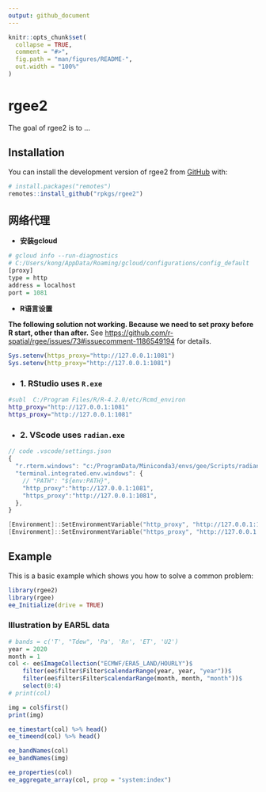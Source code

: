 ```yaml
---
output: github_document
---
```


<!-- README.md is generated from README.Rmd. Please edit that file -->

```r
knitr::opts_chunk$set(
  collapse = TRUE,
  comment = "#>",
  fig.path = "man/figures/README-",
  out.width = "100%"
)
```

# rgee2

<!-- badges: start -->
<!-- badges: end -->

The goal of rgee2 is to ...

## Installation

You can install the development version of rgee2 from [GitHub](https://github.com/) with:

``` r
# install.packages("remotes")
remotes::install_github("rpkgs/rgee2")
```

## 网络代理

- **安装gcloud**
```R
# gcloud info --run-diagnostics
# C:/Users/kong/AppData/Roaming/gcloud/configurations/config_default
[proxy]
type = http
address = localhost
port = 1081
```

- **R语言设置**

**The following solution not working. Because we need to set proxy before R start, other than after.**
See <https://github.com/r-spatial/rgee/issues/73#issuecomment-1186549194> for details.

```R
Sys.setenv(https_proxy="http://127.0.0.1:1081")
Sys.setenv(http_proxy="http://127.0.0.1:1081")
```

- ### 1. RStudio uses `R.exe`

```bash
#subl  C:/Program Files/R/R-4.2.0/etc/Rcmd_environ
http_proxy="http://127.0.0.1:1081"
https_proxy="http://127.0.0.1:1081"
```

- ### 2. VScode uses `radian.exe`

```javascript
// code .vscode/settings.json
{
  "r.rterm.windows": "c:/ProgramData/Miniconda3/envs/gee/Scripts/radian.exe",
  "terminal.integrated.env.windows": {
    // "PATH": "${env:PATH}",
    "http_proxy":"http://127.0.0.1:1081",
    "https_proxy":"http://127.0.0.1:1081",
  },
}
```

```powershell
[Environment]::SetEnvironmentVariable("http_proxy", "http://127.0.0.1:1081", [System.EnvironmentVariableTarget]::User)
[Environment]::SetEnvironmentVariable("https_proxy", "http://127.0.0.1:1081", [System.EnvironmentVariableTarget]::User)
```

## Example

This is a basic example which shows you how to solve a common problem:

```r
library(rgee2)
library(rgee)
ee_Initialize(drive = TRUE)
```

### Illustration by EAR5L data

```r
# bands = c('T', "Tdew", 'Pa', 'Rn', 'ET', 'U2')
year = 2020
month = 1
col <- ee$ImageCollection("ECMWF/ERA5_LAND/HOURLY")$
    filter(ee$filter$Filter$calendarRange(year, year, "year"))$
    filter(ee$filter$Filter$calendarRange(month, month, "month"))$
    select(0:4)
# print(col)

img = col$first()
print(img)
```

```r
ee_timestart(col) %>% head()
ee_timeend(col) %>% head()

ee_bandNames(col)
ee_bandNames(img)

ee_properties(col)
ee_aggregate_array(col, prop = "system:index")
```
